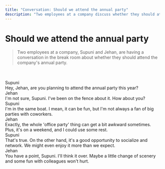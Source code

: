 ```yaml
---
title: "Conversation: Should we attend the annual party"
description: "Two employees at a company discuss whether they should attend the annual party."
---
```



# Should we attend the annual party

> Two employees at a company, Supuni and Jehan, are having a conversation in the break room about whether they should attend the company's annual party.

<br/>

<AudioPlayer url="/sounds/conversations/5.mp3" />

<br/>

<div className="chat chat-start">
  <div className="chat-header">
    Supuni
  </div>
  <div className="chat-bubble text-xl bg-[#171717] text-white">Hey, Jehan, are you planning to attend the annual party this year?</div>
</div>
<div className="chat chat-end">
  <div className="chat-header">
    Jehan
  </div>
  <div className="chat-bubble text-xl bg-accent text-white">I'm not sure, Supuni. I've been on the fence about it. How about you?</div>
</div>
<div className="chat chat-start">
  <div className="chat-header">
    Supuni
  </div>
  <div className="chat-bubble text-xl bg-[#171717] text-white">I'm in the same boat. I mean, it can be fun, but I'm not always a fan of big parties with coworkers.</div>
</div>
<div className="chat chat-end">
  <div className="chat-header">
    Jehan
  </div>
  <div className="chat-bubble text-xl bg-accent text-white">Exactly, the whole 'office party' thing can get a bit awkward sometimes. Plus, it's on a weekend, and I could use some rest.</div>
</div>
<div className="chat chat-start">
  <div className="chat-header">
    Supuni
  </div>
  <div className="chat-bubble text-xl bg-[#171717] text-white">That's true. On the other hand, it's a good opportunity to socialize and network. We might even enjoy it more than we expect.</div>
</div>
<div className="chat chat-end">
  <div className="chat-header">
    Jehan
  </div>
  <div className="chat-bubble text-xl bg-accent text-white">You have a point, Supuni. I'll think it over. Maybe a little change of scenery and some fun with colleagues won't hurt.</div>
</div>
